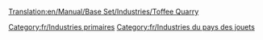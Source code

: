 [[Translation:en/Manual/Base Set/Industries/Toffee Quarry]]

{{fr/Industries|image=en/ToffeeQuarry.png|nom=Carrière de caramel
|climats=[[fr/Manual/Climat#Pays des jouets|Pays des jouets]]
|accepte=Rien
|produit=[[fr/Manual/Base Set/Cargos/Caramel|Caramel]]
|notes=Absent des autres [[fr/Manual/Climat|climats]].
}}

[[Category:fr/Industries primaires]]
[[Category:fr/Industries du pays des jouets]]
